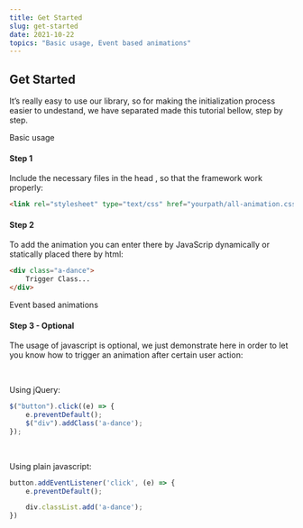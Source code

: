 ```yaml
---
title: Get Started
slug: get-started
date: 2021-10-22
topics: "Basic usage, Event based animations"
---
```


Get Started
---------

It’s really easy to use our library, so for making the initialization process easier to undestand, we have separated made this tutorial bellow, step by step.

<Typography as="h3" id="basic-usage">Basic usage</Typography>

#### Step 1

Include the necessary files in the head , so that the framework work properly:

```html
<link rel="stylesheet" type="text/css" href="yourpath/all-animation.css" />
```

#### Step 2

To add the animation you can enter there by JavaScrip dynamically or statically placed there by html:

```html
<div class="a-dance"> 
    Trigger Class...
</div>
```

<Typography as="h3" id="event-based-animations">Event based animations</Typography>

#### Step 3 - Optional

The usage of javascript is optional, we just demonstrate here in order to let you know how to trigger an animation after certain user action:

<br />

Using jQuery:

```javascript
$("button").click((e) => {
    e.preventDefault();
    $("div").addClass('a-dance');
});
```
<br />

Using plain javascript:

```javascript
button.addEventListener('click', (e) => {
    e.preventDefault();

    div.classList.add('a-dance');
})
```